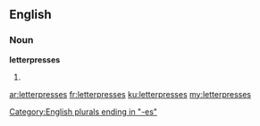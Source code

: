 ==English==

===Noun===
'''letterpresses'''

# {{plural of|letterpress}}

[[Category:English plurals ending in "-es"]]

[[ar:letterpresses]]
[[fr:letterpresses]]
[[ku:letterpresses]]
[[my:letterpresses]]